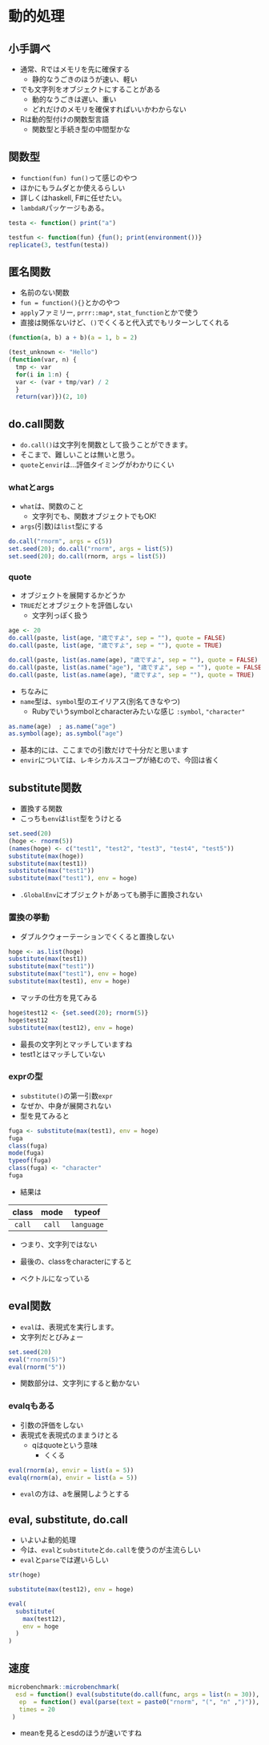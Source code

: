 # 動的処理

## 小手調べ

* 通常、Rではメモリを先に確保する
    * 静的なうごきのほうが速い、軽い
* でも文字列をオブジェクトにすることがある
    * 動的なうごきは遅い、重い
    * どれだけのメモリを確保すればいいかわからない
* Rは動的型付けの関数型言語
    * 関数型と手続き型の中間型かな

## 関数型

* `function(fun) fun()`って感じのやつ
* ほかにもラムダとか使えるらしい
* 詳しくはhaskell, F#に任せたい。
* `lambdaR`パッケージもある。

```r
testa <- function() print("a")

testfun <- function(fun) {fun(); print(environment())}
replicate(3, testfun(testa))
```

## 匿名関数

* 名前のない関数
* `fun = function(){}`とかのやつ
* `apply`ファミリー, `prrr::map*`, `stat_function`とかで使う
* 直接は関係ないけど、`()`でくくると代入式でもリターンしてくれる

```r
(function(a, b) a + b)(a = 1, b = 2)
```

```r
(test_unknown <- "Hello")
(function(var, n) {
  tmp <- var
  for(i in 1:n) {
  var <- (var + tmp/var) / 2
  }
  return(var)})(2, 10)
```

## do.call関数 {#do_call_func}

* `do.call()`は文字列を関数として扱うことができます。
* そこまで、難しいことは無いと思う。
* `quote`と`envir`は...評価タイミングがわかりにくい


### whatとargs {#do_call_args}

* `what`は、関数のこと
    * 文字列でも、関数オブジェクトでもOK!
* `args`(引数)は`list`型にする

```r
do.call("rnorm", args = c(5))
set.seed(20); do.call("rnorm", args = list(5))
set.seed(20); do.call(rnorm, args = list(5))
```


### quote {#do_call_quote}

* オブジェクトを展開するかどうか
* `TRUE`だとオブジェクトを評価しない
    * 文字列っぽく扱う


```r
age <- 20
do.call(paste, list(age, "歳ですよ", sep = ""), quote = FALSE)
do.call(paste, list(age, "歳ですよ", sep = ""), quote = TRUE)

do.call(paste, list(as.name(age), "歳ですよ", sep = ""), quote = FALSE)
do.call(paste, list(as.name("age"), "歳ですよ", sep = ""), quote = FALSE)
do.call(paste, list(as.name(age), "歳ですよ", sep = ""), quote = TRUE)
```


* ちなみに
* `name`型は、`symbol`型のエイリアス(別名てきなやつ)
    * Rubyでいうsymbolとcharacterみたいな感じ
        `:symbol`, `"character"`

```r
as.name(age)  ; as.name("age")
as.symbol(age); as.symbol("age")
```

* 基本的には、ここまでの引数だけで十分だと思います
* `envir`については、レキシカルスコープが絡むので、今回は省く

## substitute関数 {#substitute_func}

* 置換する関数
* こっちも`env`は`list`型をうけとる

```r
set.seed(20)
(hoge <- rnorm(5))
(names(hoge) <- c("test1", "test2", "test3", "test4", "test5"))
substitute(max(hoge))
substitute(max(test1))
substitute(max("test1"))
substitute(max("test1"), env = hoge)
```

* `.GlobalEnv`にオブジェクトがあっても勝手に置換されない


### 置換の挙動

* ダブルクウォーテーションでくくると置換しない

```r
hoge <- as.list(hoge)
substitute(max(test1))
substitute(max("test1"))
substitute(max("test1"), env = hoge)
substitute(max(test1), env = hoge)
```


* マッチの仕方を見てみる

```r
hoge$test12 <- {set.seed(20); rnorm(5)}
hoge$test12
substitute(max(test12), env = hoge)
```

* 最長の文字列とマッチしていますね
* test1とはマッチしていない


### exprの型 {#substitute_expr}

* `substitute()`の第一引数`expr`
* なぜか、中身が展開されない
* 型を見てみると

```r
fuga <- substitute(max(test1), env = hoge)
fuga
class(fuga) 
mode(fuga)
typeof(fuga)
class(fuga) <- "character"
fuga
```


* 結果は

|class|mode|typeof|
|:-----:|:----:|:------:|
|`call` |`call`|`language`|

* つまり、文字列ではない

* 最後の、classをcharacterにすると
* ベクトルになっている


## eval関数 {#eval_func}

* `eval`は、表現式を実行します。
* 文字列だとびみょー

```r
set.seed(20)
eval("rnorm(5)")
eval(rnorm("5"))
```

* 関数部分は、文字列にすると動かない


### evalqもある {#evalq_func}

* 引数の評価をしない
* 表現式を表現式のままうけとる
    * qはquoteという意味
        * くくる

```r
eval(rnorm(a), envir = list(a = 5))
evalq(rnorm(a), envir = list(a = 5))
```

* `eval`の方は、aを展開しようとする

## eval, substitute, do.call {#esd_func}

* いよいよ動的処理
* 今は、`eval`と`substitute`と`do.call`を使うのが主流らしい
* `eval`と`parse`では遅いらしい

```r
str(hoge)

substitute(max(test12), env = hoge)

eval(
  substitute(
    max(test12),
    env = hoge
  )
)
```

## 速度 {#esd_speed}

```r
microbenchmark::microbenchmark(
  esd = function() eval(substitute(do.call(func, args = list(n = 30)), env = list(func = "rnorm"))),
   ep  = function() eval(parse(text = paste0("rnorm", "(", "n" ,")")), envir = list(n = 30)),
   times = 20
 )
```

* meanを見るとesdのほうが速いですね
